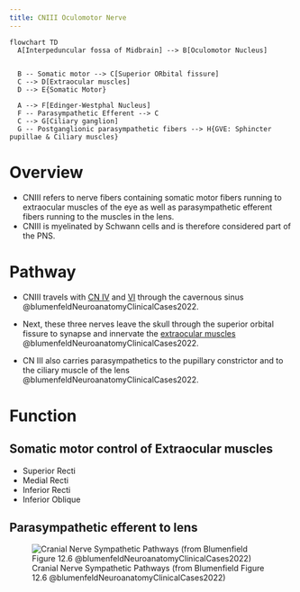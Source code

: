 ```yaml
---
title: CNIII Oculomotor Nerve
---
```


```mermaid
flowchart TD
  A[Interpeduncular fossa of Midbrain] --> B[Oculomotor Nucleus]
  
  
  B -- Somatic motor --> C[Superior ORbital fissure]
  C --> D[Extraocular muscles]
  D --> E{Somatic Motor}
  
  A --> F[Edinger-Westphal Nucleus]
  F -- Parasympathetic Efferent --> C
  C --> G[Ciliary ganglion]
  G -- Postganglionic parasympathetic fibers --> H{GVE: Sphincter pupillae & Ciliary muscles}

```



# Overview

- CNIII refers to nerve fibers containing somatic motor fibers running to extraocular muscles of the eye as well as parasympathetic efferent fibers running to the muscles in the lens.
- CNIII is myelinated by Schwann cells and is therefore considered part of the PNS.



# Pathway

- CNIII travels with [CN IV]({{< var ref-cn4.path >}}) and [VI]({{< var ref-cn6.path >}}) through the cavernous sinus @blumenfeldNeuroanatomyClinicalCases2022.

- Next, these three nerves leave the skull through the superior orbital fissure to synapse and innervate the [extraocular muscles]({{< var ref-extraocular-muscles.path >}}) @blumenfeldNeuroanatomyClinicalCases2022.
- CN III also carries parasympathetics to the pupillary constrictor and to the ciliary muscle of the lens @blumenfeldNeuroanatomyClinicalCases2022.

# Function
## Somatic motor control of Extraocular muscles

- Superior Recti
- Medial Recti
- Inferior Recti
- Inferior Oblique


## Parasympathetic efferent to lens


![Cranial Nerve Sympathetic Pathways (from Blumenfield Figure 12.6 @blumenfeldNeuroanatomyClinicalCases2022)](/The Archive/Neuro/Neuroanatomy/Cranial Nerves/images/fig12.6 cranial nerve parasympathetic pathways blumenfield2022.png)
